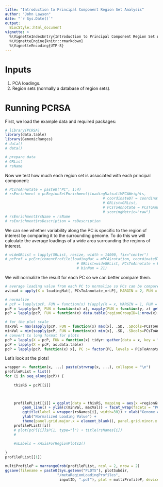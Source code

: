 ```yaml
---
title: "Introduction to Principal Component Region Set Analysis"
author: "John Lawson"
date: "`r Sys.Date()`"
output: 
  BiocStyle::html_document
vignette: >
  %\VignetteIndexEntry{Introduction to Principal Component Region Set Analysis}
  %\VignetteEngine{knitr::rmarkdown}
  %\VignetteEncoding{UTF-8}
---
```



# Inputs

1. PCA loadings.
2. Region sets (normally a database of region sets).

# Running PCRSA

First, we load the example data and required packages:

```r
# library(PCRSA)
library(data.table)
library(GenomicRanges)
# data()
# data()

```

```r
# prepare data
# GRList 
# rsName
```

Now we test how much each region set is associated with each principal component:

```r
# PCsToAnnotate = paste0("PC", 1:4)
# rsEnrichment = pcRegionSetEnrichment(loadingMat=allMPCAWeights, 
                                             # coordinateDT = coordinates, 
                                             # GRList=GRList, 
                                             # PCsToAnnotate = PCsToAnnotate, 
                                             # scoringMetric="raw")
# rsEnrichment$rsName = rsName
# rsEnrichment$rsDescription = rsDescription
```

We can see whether variability along the PC is specific to the region of 
interest by comparing it to the surrounding genome. To do this we will 
calculate the average loadings of a wide area surrounding the regions of interest.

```r
# wideGRList = lapply(GRList, resize, width = 14000, fix="center")
# pcProf = pcEnrichmentProfile(loadingMat = mPCA$rotation, coordinateDT = coordinateDT,
                                 # GRList=wideGRList, PCsToAnnotate = PCsToAnnotate,
                                 # binNum = 21)
```

We will normalize the result for each PC so we can better compare them.

```r
# average loading value from each PC to normalize so PCs can be compared with each other
avLoad = apply(X = loadingMat[, PCsToAnnotate_mrLP], MARGIN = 2, FUN = function(x) mean(abs(x)))

# normalize
# pcP = lapply(pcP, FUN = function(x) t(apply(X = x, MARGIN = 1, FUN = function(y) y - c(0, avLoad))))
pcP = lapply(pcP, FUN = function(x) x[, mapply(FUN = function(y, z) get(y) - z, y=PCsToAnnotate_mrLP, z = avLoad)])
pcP = lapply(pcP, FUN = function(x) data.table(regionGroupID=1:nrow(x), x))

# for the plot scale
maxVal = max(sapply(pcP, FUN = function(x) max(x[, .SD, .SDcols=PCsToAnnotate_mrLP])))
minVal = min(sapply(pcP, FUN = function(x) min(x[, .SD, .SDcols=PCsToAnnotate_mrLP])))
# convert to long format for plots
pcP = lapply(X = pcP, FUN = function(x) tidyr::gather(data = x, key = "PC", value="loading_value", PCsToAnnotate_mrLP))
pcP = lapply(X = pcP, as.data.table)
pcP = lapply(pcP, function(x) x[, PC := factor(PC, levels = PCsToAnnotate_mrLP)])
```

Let's look at the plots!

```r
wrapper <- function(x, ...) paste(strwrap(x, ...), collapse = "\n") 
profilePList = list()
for (i in seq_along(pcP)) {
    
    thisRS = pcP[[i]]
    

    
    profilePList[[i]] = ggplot(data = thisRS, mapping = aes(x =regionGroupID , y = loading_value)) + 
        geom_line() + ylim(c(minVal, maxVal)) + facet_wrap(facets = "PC") + 
        ggtitle(label = wrapper(rsNames[i], width=30)) + xlab("Genome around Region Set, 14 kb") + 
        ylab("Normalized Loading Value") + 
        theme(panel.grid.major.x = element_blank(), panel.grid.minor.x = element_blank(), axis.text.x = element_blank(), axis.ticks.x = element_blank())
    profilePList[[i]]
    # plot(pcP[[i]]$PC1, type="l") + title(rsNames[i])
    # 
    
    #xLabels = xAxisForRegionPlots2()
    
}
profilePList[[1]]

multiProfileP = marrangeGrob(profilePList, ncol = 2, nrow = 2)
ggsave(filename = paste0(Sys.getenv("PLOTS"), plotSubdir,
                        "/metaRegionLoadingProfiles", 
                         inputID, ".pdf"), plot = multiProfileP, device = "pdf", limitsize = FALSE)
```


